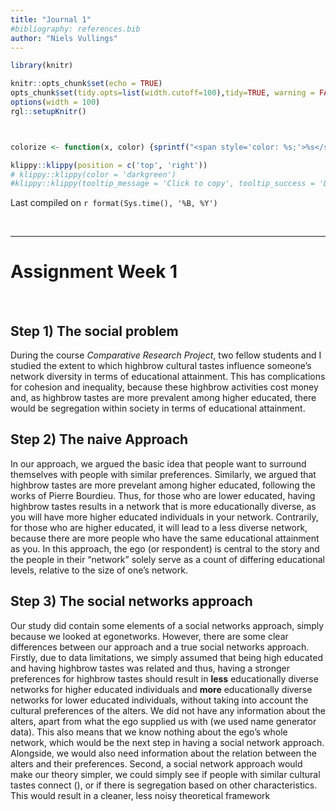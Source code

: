 ```yaml
---
title: "Journal 1"
#bibliography: references.bib
author: "Niels Vullings"
---
```


```r
library(knitr)

knitr::opts_chunk$set(echo = TRUE)
opts_chunk$set(tidy.opts=list(width.cutoff=100),tidy=TRUE, warning = FALSE, message = FALSE,comment = "#>", cache=TRUE, class.source=c("test"), class.output=c("test2"))
options(width = 100)
rgl::setupKnitr()



colorize <- function(x, color) {sprintf("<span style='color: %s;'>%s</span>", color, x) }

```

```r
klippy::klippy(position = c('top', 'right'))
# klippy::klippy(color = 'darkgreen')
#klippy::klippy(tooltip_message = 'Click to copy', tooltip_success = 'Done')
```

Last compiled on `r format(Sys.time(), '%B, %Y')`

<br>

------------------------------------------------------------------------

# Assignment Week 1
<br>

## Step 1) The social problem

During the course *Comparative Research Project*, two fellow students and I studied the extent to which highbrow cultural tastes influence someone's network diversity in terms of educational attainment. This has complications for cohesion and inequality, because these highbrow activities cost money and, as highbrow tastes are more prevalent among higher educated, there would be segregation within society in terms of educational attainment.

## Step 2) The naive Approach

In our approach, we argued the basic idea that people want to surround themselves with people with similar preferences. Similarly, we argued that highbrow tastes are more prevelant among higher educated, following the works of Pierre Bourdieu. Thus, for those who are lower educated, having highbrow tastes results in a network that is more educationally diverse, as you will have more higher educated individuals in your network. Contrarily, for those who are higher educated, it will lead to a less diverse network, because there are more people who have the same educational attainment as you. In this approach, the ego (or respondent) is central to the story and the people in their "network" solely serve as a count of differing educational levels, relative to the size of one's network.

## Step 3) The social networks approach

Our study did contain some elements of a social networks approach, simply because we looked at egonetworks. However, there are some clear differences between our approach and a true social networks approach. Firstly, due to data limitations, we simply assumed that being high educated and having highbrow tastes was related and thus, having a stronger preferences for highbrow tastes should result in **less** educationally diverse networks for higher educated individuals and **more** educationally diverse networks for lower educated individuals, without taking into account the cultural preferences of the alters. We did not have any information about the alters, apart from what the ego supplied us with (we used name generator data). This also means that we know nothing about the ego's whole network, which would be the next step in having a social network approach. Alongside, we would also need information about the relation between the alters and their preferences. Second, a social network approach would make our theory simpler, we could simply see if people with similar cultural tastes connect (), or if there is segregation based on other characteristics. This would result in a cleaner, less noisy theoretical framework

